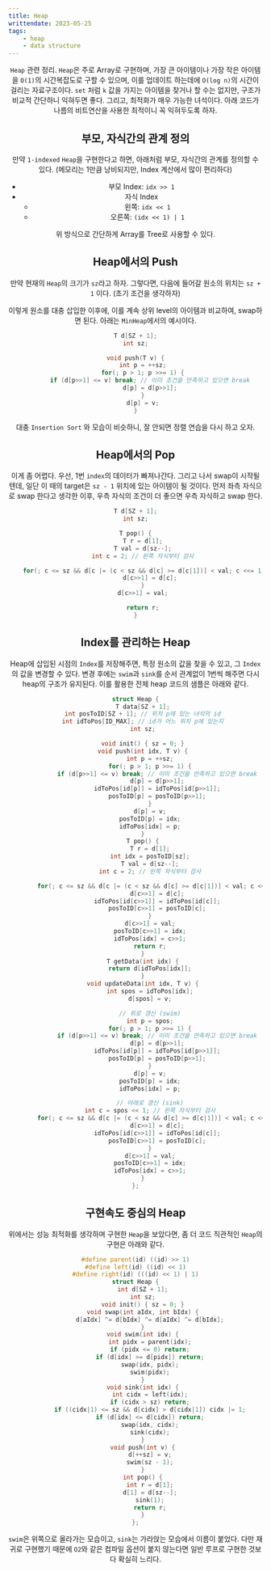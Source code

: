 ```yaml
---
title: Heap
writtendate: 2023-05-25
tags:
    - heap
    - data structure
---
```


<Header />

`Heap` 관련 정리. `Heap`은 주로 Array로 구현하며, 가장 큰 아이템이나 가장 작은 아이템을 `O(1)`의 시간복잡도로 구할 수 있으며, 이를 업데이트 하는데에 `O(log n)`의 시간이 걸리는 자료구조이다. `set` 처럼 `k` 값을 가지는 아이템을 찾거나 할 수는 없지만, 구조가 비교적 간단하니 익혀두면 좋다. 그리고, 최적화가 매우 가능한 녀석이다. 아래 코드가 나름의 비트연산을 사용한 최적이니 꼭 익혀두도록 하자.

## 부모, 자식간의 관계 정의

만약 `1-indexed` `Heap`을 구현한다고 하면, 아래처럼 부모, 자식간의 관계를 정의할 수 있다. (메모리는 1만큼 낭비되지만, Index 계산에서 많이 편리하다)

- 부모 Index: `idx >> 1`
- 자식 Index
    - 왼쪽: `idx << 1`
    - 오른쪽: `(idx << 1) | 1`

위 방식으로 간단하게 Array를 Tree로 사용할 수 있다.

## Heap에서의 Push

만약 현재의 `Heap`의 크기가 `sz`라고 하자. 그렇다면, 다음에 들어갈 원소의 위치는 `sz + 1` 이다. (초기 조건을 생각하자)

이렇게 원소를 대충 삽입한 이후에, 이를 계속 상위 level의 아이템과 비교하여, swap하면 된다. 아래는 `MinHeap`에서의 예시이다.

```cpp
T d[SZ + 1];
int sz;

void push(T v) {
    int p = ++sz;
    for(; p > 1; p >>= 1) {
        if (d[p>>1] <= v) break; // 이미 조건을 만족하고 있으면 break
        d[p] = d[p>>1];
    }
    d[p] = v;
}
```

대충 `Insertion Sort` 와 모습이 비슷하니, 잘 안되면 정렬 연습을 다시 하고 오자.

## Heap에서의 Pop

이게 좀 어렵다. 우선, 1번 `index`의 데이터가 빠져나간다. 그리고 나서 swap이 시작될 텐데, 일단 이 때의 target은 `sz - 1` 위치에 있는 아이템이 될 것이다. 먼저 좌측 자식으로 swap 한다고 생각한 이후, 우측 자식의 조건이 더 좋으면 우측 자식하고 swap 한다.

```cpp
T d[SZ + 1];
int sz;

T pop() {
    T r = d[1];
    T val = d[sz--];
    int c = 2; // 왼쪽 자식부터 검사

    for(; c <= sz && d[c |= (c < sz && d[c] >= d[c|1])] < val; c <<= 1) {
        d[c>>1] = d[c];
    }
    d[c>>1] = val;

    return r;
}
```

## Index를 관리하는 Heap

Heap에 삽입된 시점의 `Index`를 저장해주면, 특정 원소의 값을 찾을 수 있고, 그 `Index`의 값을 변경할 수 있다. 변경 후에는 `swim`과 `sink`를 순서 관계없이 1번씩 해주면 다시 heap의 구조가 유지된다. 이를 활용한 전체 heap 코드의 샘플은 아래와 같다.

```cpp
struct Heap {
    T data[SZ + 1];
    int posToID[SZ + 1]; // 위치 p에 있는 녀석의 id
    int idToPos[ID_MAX]; // id가 어느 위치 p에 있는지
    int sz;

    void init() { sz = 0; }
    void push(int idx, T v) {
        int p = ++sz;
        for(; p > 1; p >>= 1) {
            if (d[p>>1] <= v) break; // 이미 조건을 만족하고 있으면 break
            d[p] = d[p>>1];
            idToPos[id[p]] = idToPos[id[p>>1]];
            posToID[p] = posToID[p>>1];
        }
        d[p] = v;
        posToID[p] = idx;
        idToPos[idx] = p;
    }
    T pop() {
        T r = d[1];
        int idx = posToID[sz];
        T val = d[sz--];
        int c = 2; // 왼쪽 자식부터 검사

        for(; c <= sz && d[c |= (c < sz && d[c] >= d[c|1])] < val; c <<= 1) {
            d[c>>1] = d[c];
            idToPos[id[c>>1]] = idToPos[id[c]];
            posToID[c>>1] = posToID[c];
        }
        d[c>>1] = val;
        posToID[c>>1] = idx;
        idToPos[idx] = c>>1;
        return r;
    }
    T getData(int idx) {
        return d[idToPos[idx]];
    }
    void updateData(int idx, T v) {
        int spos = idToPos[idx];
        d[spos] = v;

        // 위로 갱신 (swim)
        int p = spos;
        for(; p > 1; p >>= 1) {
            if (d[p>>1] <= v) break; // 이미 조건을 만족하고 있으면 break
            d[p] = d[p>>1];
            idToPos[id[p]] = idToPos[id[p>>1]];
            posToID[p] = posToID[p>>1];
        }
        d[p] = v;
        posToID[p] = idx;
        idToPos[idx] = p;

        // 아래로 갱신 (sink)
        int c = spos << 1; // 왼쪽 자식부터 검사
        for(; c <= sz && d[c |= (c < sz && d[c] >= d[c|1])] < val; c <<= 1) {
            d[c>>1] = d[c];
            idToPos[id[c>>1]] = idToPos[id[c]];
            posToID[c>>1] = posToID[c];
        }
        d[c>>1] = val;
        posToID[c>>1] = idx;
        idToPos[idx] = c>>1;
    }
};

```

## 구현속도 중심의 Heap

위에서는 성능 최적화를 생각하며 구현한 `Heap`을 보았다면, 좀 더 코드 직관적인 `Heap`의 구현은 아래와 같다.

```cpp
#define parent(id) ((id) >> 1)
#define left(id) ((id) << 1)
#define right(id) (((id) << 1) | 1)
struct Heap {
    int d[SZ + 1];
    int sz;
    void init() { sz = 0; }
    void swap(int aIdx, int bIdx) {
        d[aIdx] ^= d[bIdx] ^= d[aIdx] ^= d[bIdx];
    }
    void swim(int idx) {
        int pidx = parent(idx);
        if (pidx <= 0) return;
        if (d[idx] >= d[pidx]) return;
        swap(idx, pidx);
        swim(pidx);
    }
    void sink(int idx) {
        int cidx = left(idx);
        if (cidx > sz) return;
        if ((cidx|1) <= sz && d[cidx] > d[cidx|1]) cidx |= 1;
        if (d[idx] <= d[cidx]) return;
        swap(idx, cidx);
        sink(cidx);
    }
    void push(int v) {
        d[++sz] = v;
        swim(sz - 1);
    }
    int pop() {
        int r = d[1];
        d[1] = d[sz--];
        sink(1);
        return r;
    }
};
```

`swim`은 위쪽으로 올라가는 모습이고, `sink`는 가라앉는 모습에서 이름이 붙었다. 다만 재귀로 구현했기 때문에 `O2`와 같은 컴파일 옵션이 붙지 않는다면 일반 루프로 구현한 것보다 확실히 느리다.


<TagList />
<Comment />
